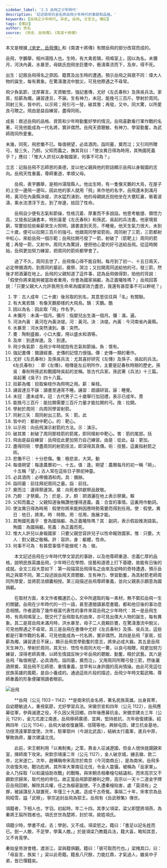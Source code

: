 ```yaml
---
sidebar_label: '2.5 岳飛之少年時代'
description: '記述南宋抗金名將岳飛少年時代的事跡和品格。'
keywords: [岳飛之少年時代, 宋史, 岳飛, 文言文, 傳記]
tags: [傳記]
author: 佚名
source: 《宋史．岳飛傳》、《南渡十將傳》
---
```


<Intro>

本文是根據<a href="https://zh.m.wikisource.org/zh-hant/%E5%AE%8B%E5%8F%B2/%E5%8D%B7365">《宋史．岳飛傳》</a>和《南渡十將傳》有關岳飛的部分改寫而成的。

</Intro>

<MainText>

<Commentary type="button" group='remark' label="段旨" />

<p className="main prose">岳飛，<Annotate title="古人成年（二十歲）後另取的別名，其意思往往與「名」有關聯。">字</Annotate>鵬舉，相州湯陰人也。生時，有大禽若<Annotate title="天鵝。粵 [酷]，[huk6]。">鵠</Annotate>，飛鳴室上，因以為名。未<Annotate title="指嬰兒出生滿一個月。彌︰滿，遍。">彌月</Annotate>，<Annotate title="黃河">河</Annotate><Annotate title="決堤">決</Annotate><Annotate title="今河南省內黃縣。">內黃</Annotate>，水<Annotate title="突然">暴</Annotate>至，母姚氏抱飛坐巨甕中，衝濤乘流而下，<Annotate title="到達">及</Annotate>岸，得不死。</p>

<Commentary type='text' group="remark"><Remark title="段旨">出生：記敘岳飛得名之原因、籍貫及出生時的遭遇。預示岳飛之與眾不同：偉大人物的誕生，每有異象。在驚濤激流中脫災，可見他際遇之不尋常。</Remark></Commentary>

<p className="main prose">飛少<Annotate title="懷有">負</Annotate>氣節，沈厚寡言。天資敏悟，<Annotate title="記憶力強">強記</Annotate>書傳，尤好<Annotate title="即《左傳》，相傳是左丘明所作，主要是記春秋時期的歷史。">《左氏春秋》</Annotate>及<Annotate title="春秋時孫武和戰國時吳起的並稱。皆古代兵家。孫武著《兵法》十三篇。吳起著《吳子》四十八篇。">孫吳兵法</Annotate>。家貧，拾薪為燭，誦習達旦，不<Annotate title="睡覺">寐</Annotate>。生有神力，<Annotate title="還未成年。冠︰古代男子二十歲舉行加冠禮，表示已成年。粵 [貫]，[gun3]。">未冠</Annotate>，能<Annotate title="拉開">挽弓</Annotate>三百斤。學射於周同。同射三矢，皆中<Annotate title="靶心">的</Annotate>，以<Annotate title="演示">示</Annotate>飛；飛引弓一發，破其<Annotate title="箭的尾部">筈</Annotate>；再發，又中。同大驚，以所愛良弓贈之。飛<Annotate title="從此">由是</Annotate><Annotate title="更加">益</Annotate>自練習，盡得同術。</p>

<Commentary type='text' group="remark"><Remark title="段旨">成長：敘述岳飛的品格、資質和少年時勤奮好學的情況。岳飛喜歡看行軍作戰的名著，可見他能成為一代名將，實非偶然。岳飛天資聰敏、有神力、學習勤奮，為武師周同所愛重。</Remark></Commentary>

<p className="main prose"><Annotate title="不久">未幾</Annotate>，同死，飛<Annotate title="十分悲傷。慟︰極悲哀，大哭。粵 [動]，[dung6]。">悲慟</Annotate>不已。每<Annotate title="逢">值</Annotate><Annotate title="農曆每月的初一稱「朔」，十五稱「望」；古人常在這些日子祭祀神靈。">朔望</Annotate>，必具酒肉，<Annotate title="前往">詣</Annotate>同墓，<Annotate title="向死者供獻祭品致敬">奠</Annotate>而泣；又引同所贈弓，發三矢，<Annotate title="於是，才">乃</Annotate><Annotate title="把酒灑在地上表示祭奠。粵 [賴]，[laai6]。">酹</Annotate>。父知而<Annotate title="合宜的事情。這裏用作動詞，稱讚他懂得道義。">義</Annotate>之，撫其背曰：「<Annotate title="假使，將來。">使</Annotate>汝<Annotate title="他日">異日</Annotate>得為時<Annotate title="任用，施展才能。">用</Annotate>，<Annotate title="副詞，表示假設推測語氣。">其</Annotate><Annotate title="為國捐軀">殉國</Annotate><Annotate title="為正義而死。">死義</Annotate>乎？」應曰：「<Annotate title="只要">惟</Annotate>大人許兒以身報國家，何事不可為？」</p>
  
<Commentary type='text' group="remark"><Remark title="段旨">立志：記敍岳飛不忘師恩的美德，並以他父親與他的對話顯示岳飛以身報國的志向。岳飛天性重義，尊師重道，孝順父母。</Remark></Commentary>

</MainText>

<Translation>

　　岳飛，表字鵬舉，是相州湯陰縣人。他出生時，有一隻像天鵝的大鳥，在屋子的上空一邊飛一邊叫，因此他的家人就用「飛」來作他的名字。岳飛還未到滿月時，黃河在內黃縣決堤，洪水猛烈湧到，他的母親姚氏抱他坐在大甕缸裏，衝着波濤，乘水流漂浮下去，到了岸邊，撿回了性命。  

　　岳飛自少便有志氣和節操，性格沉着、厚重而不多說話。他思考敏捷、領悟力高，又擅長記誦書本，特別喜愛《左氏春秋》和孫武、吳起的兵法書。他家境貧窮，常要撿拾些柴薪來生火照明，讀書直到天亮，不睡覺。他天生氣力很大，未到二十歲，便可以拉開三百斤的強弓。他跟周同學習箭術。周同射了三箭，三箭都射中紅心，來給岳飛一個示範；岳飛拉開弓發了一箭，射破了（箭靶上）周同的箭尾；再發一箭，又射中。周同大為驚訝，便把他心愛的好弓送給岳飛。從這時開始，岳飛更加努力練習，把周同的箭術都學會了。  

　　過了不久，周同去世了，岳飛傷心得不能自制。每月到了初一、十五日兩天，必定帶備酒肉，到周同的墓前，奠祭、哭泣；又拉開周同送給他的弓，發三箭，然後才把酒灑在地上。岳飛的父親知道了這件事，認為岳飛做得對，拍他的背說：「假使你將來能夠被當政者重用，你會為國家捐軀，為正義犧牲嗎？」岳飛回答說：「只要父親大人允許我用生命來為國家效力盡忠，我還有甚麼事不可以幹呢？」  

</Translation>

<Dictionary>

  1. 字︰古人成年（二十歲）後另取的別名，其意思往往與「名」有關聯。
  2. 有大禽若鵠︰有像天鵝那樣的大飛鳥。鵠︰天鵝。<Jypt py="huk6">酷</Jypt>
  3. 因以為名︰因此取「飛」作名字。
  4. 未彌月︰未滿一個月。彌月︰指嬰兒出生滿一個月。彌︰滿，遍。
  5. 河決內黃︰黃河在內黃決堤。河︰黃河。決︰決堤。內黃︰今河南省內黃縣。
  6. 水暴至︰河水突然湧到。暴︰突然。
  7. 甕︰陶制盛器，小口大腹，用以盛水和酒等。<Jypt py="ung3" />
  8.  及岸︰到達岸邊。及︰到達。
  9.  飛少負氣節︰岳飛少年時就抱有志氣和節操。負︰懷有。
  10. 強記書傳︰閱讀經書、史傳的記憶力很強。傳︰史傳一類的著作。<Jypt py="zyun6" />
  11. 尤好《左氏春秋》及孫吳兵法︰尤其喜好研究《左傳》及孫子、吳起的兵法。《左氏春秋》︰即《左傳》，相傳是左丘明所作，主要是記春秋時期的歷史。孫吳︰春秋時孫武和戰國時吳起的並稱。皆古代兵家。孫武著《兵法》十三篇。吳起著《吳子》四十八篇。
  12. 拾薪為燭︰拾取柴枝作為照明之用。薪︰柴枝。
  13. 誦習達旦不寐︰讀書至通宵不睡。誦習︰朗讀研習。寐︰睡覺。
  14. 未冠︰還未成年。冠︰古代男子二十歲舉行加冠禮，表示已成年。<Jypt py="gun3">貫</Jypt>
  15. 能挽弓三百斤︰能拉開需要三百斤力量才能拉開的弓。挽︰拉開。
  16. 學射於周同︰向周同學習射箭。
  17. 同射三矢︰周同射出三箭。矢︰箭。<Jypt py="ci2">此</Jypt>
  18. 皆中的︰都射中靶心。的︰靶心。
  19. 以示飛︰向岳飛演示射箭的方法。示︰演示。
  20. 破其筈︰射破了周同那枝箭的箭尾，即同樣射中靶心。筈︰箭的尾部。<Jypt py="kut3">括</Jypt>
  21. 飛由是益自練習︰岳飛從此更加努力自己練習。由是︰從此。益︰更加。
  22. 盡得同術︰學盡周同的射箭技法，即深得其真傳。術︰技藝，這裏指射箭之術。
  23. 悲慟不已︰十分悲傷。慟︰極悲哀，大哭。<Jypt py="dung6">動</Jypt>
  24. 每值朔望︰每逢農曆初一、十五。值︰逢。朔望︰農曆每月的初一稱「朔」，十五稱「望」；古人常在這些日子祭祀神靈。
  25. 必具酒肉︰必帶備酒和肉。具︰備辦。
  26. 詣同墓︰前往拜祀周同之墓。詣︰前往。
  27. 奠而泣︰邊拜祭邊哭。奠︰向死者供獻祭品致敬。
  28. 乃酹︰才祭奠。乃︰於是，才。酹︰把酒灑在地上表示祭奠。<Jypt py="laai6">賴</Jypt>
  29. 父知而義之︰父親知道後稱讚他懂得道義。義︰合宜的事情。這裏用作動詞。
  30. 使汝異日得為時用︰假使你將來能夠因應時勢需要而得到任用。使︰假使。異日︰他日，將來。時︰時勢。用︰任用，施展才能。
  31. 其殉國死義乎︰會為國捐軀、為正義犧牲嗎？其︰副詞，表示假設推測語氣。殉國︰為國捐軀。死義︰為正義而死。
  32. 惟大人許兒以身報國家︰只要父親您容許兒子以性命報效國家。惟︰只要。大人︰對父親之敬稱。許︰容許。身︰軀體，性命。
  33. 何事不可為︰有甚麼事情不能做呢！為︰做。  

</Dictionary>

<Media>
  <Tabs>
    <TabItem value="盡忠報國的岳飛" default>
      <Youtube id="eWetjnznJXk" />
    </TabItem>
    <TabItem value="名人故事之旅">
      <Youtube id="8jqHmUg_0Bs" />
    </TabItem>
    <TabItem value="百家講壇">
      <Youtube id="8dWw9lQfDb4" />
    </TabItem>
  </Tabs>
</Media>

<Appreciation>

　　本文記述岳飛在少年時代學文習武的事跡，以及他尊師重道、忠義仁厚的品格，說明民族英雄岳飛，少年時已在學問、技藝和道德上打下基礎，故能有日後的成就。全文三段大意如下︰第一段描寫岳飛得名之由來及幼時的奇特遭遇，預示岳飛之與眾不同。第二段述說岳飛天資聰敏、生有神力、學習勤奮，為其射箭老師周同所厚愛，並將箭法傾囊相授。第三段描述岳飛尊師重義，並向父親表示願意為國捐軀。  

　　在取材方面，本文作者獨運匠心，文中所選取的每一素材，無不緊扣岳飛一生的關鍵。岳飛在少年時代的一行一語，甚至連閱讀甚麼書籍，都和他日後的事功息息相關。作者選取了幾件極富代表性的事件來寫岳飛之少年時代︰其一是岳飛生時，有鳥飛鳴室上。既交代了岳飛取名的由來，亦可見出偉大人物的誕生，每有異象。其二是寫岳飛未滿月時，洪水暴至，母子二人竟賴巨甕，在驚濤激流中脫災，可見他際遇之不尋常。其三是岳飛在書傳中尤好《左氏春秋》及孫、吳兵法，這些都是行軍作戰的名著，可見他能成為一代名將，實非偶然。其四是岳飛「家貧，拾薪為燭，誦習達旦不寐」，顯示岳飛苦學勤奮的意志，將來必成大器。其五是岳飛天生神力，學射於周同，其天分、悟性令周同大吃一驚，以良弓相贈，飛更加努力練習，深得老師真傳，以師生情誼反映少年岳飛的聰敏、勤奮，精於武藝。其六是岳飛「每值朔望，必具酒肉，詣同墓，奠而泣」，又用周同所贈弓發三箭，然後灑酒祭奠，寫岳飛不忘師恩、重情重義，並早有以身許國的高尚情操。由此可見這位民族英雄的風範，是自小養成的。通過這些片段的描述，岳飛少年時文韜武略、尊師重義的形象便躍現讀者眼前。  

</Appreciation>

<Biography>

![岳飛](/img/S1/2.5岳飛之少年時代/精忠報國.jpg)
 
　　**岳飛（公元 1103 – 1142）**是南宋抗金名將，著名民族英雄。出身貧寒，自幼聰敏過人，重視氣節，尤好學習兵法。宋徽宗宣和四年（公元 1122），岳飛應募從軍，參與滅遼之役，不久因父死回鄉。四年後應募抗金。宋徽宗建炎三年（公元 1129），金兀朮渡江南進，岳飛移師廣德、宜興，堅持抵抗，次年收復建康。紹興四年（公元 1134），岳飛大破收復襄陽、信陽等地，興辦屯田，建立抗金基地，功授清遠軍節度使。次年，駐軍鄂州（今湖北武昌），結納太行義軍，進兵中原，擊敗偽齊，屢次建議北伐。

　　此前，宋王朝利用「以夷制夷」之策，靠金人征滅遼國，但金人很快就覬覦宋室，揮師南下攻宋。宋欽宗靖康二年（公元 1127），金人破京城，擄去徽、欽二帝，北宋遂亡。次年，趙構稱帝宋高宗於南京（今河南商丘），是為南宋。岳飛多次收復失地，戰功彪炳，其所率大軍南征北伐，令金人震懾，被稱為「岳家軍」。金人乃採取「以和議協助攻戰」的戰略，與宋朝丞相秦檜勾結議和。而宋高宗又不願欽宗歸來，取代他的帝位。故正當岳飛節節勝利之際，高宗以一天十二道金字牌召岳飛回朝，解除其兵權，任之為樞密副使。不久遭秦檜陷害，處「莫須有」之罪，被誣謀反入獄置死，年僅三十九歲。造成千古奇冤。事隔二十年，宋孝宗為岳飛昭雪，謚「武穆」，寧宗追封岳飛為鄂王。岳飛有《岳武穆集》傳世。

</Biography>

<Extension>

  <Author name="司馬遷" dynasty="漢" source="〈史記 • 項羽本紀（節錄）〉"/>
  <div className="read-around">

  項籍者，下相人也，字羽。初起時，年二十四。其季父項梁，梁父即楚將項燕，為秦將王翦所戮者也。項氏世世為楚將，封於項，故姓項氏。

  項籍少時，學書不成，去；學劍，又不成。項梁怒之。籍曰：「書足以記名姓而已。劍一人敵，不足學，學萬人敵。」於是項梁乃教籍兵法，籍大喜，略知其意，又不肯竟學。

  秦始皇帝游會稽，渡浙江，梁與籍俱觀。籍曰：「彼可取而代也。」梁掩其口，曰：「毋妄言，族矣！」梁以此奇籍。籍長八尺餘，力能扛鼎，才氣過人，雖吳中子弟，皆已憚籍矣。

  </div>

</Extension>

<Challenges>
  <ChallengeItem label="評估練習">
    <Quiz href="https://docs.google.com/forms/d/1OsUFH9tHz8OXTyfsbzjHg27R5wDqay_jCMi4CtkUv8M/copy" />
    <Solution>
      <QuizAnswers />
    </Solution>
  </ChallengeItem>
</Challenges>